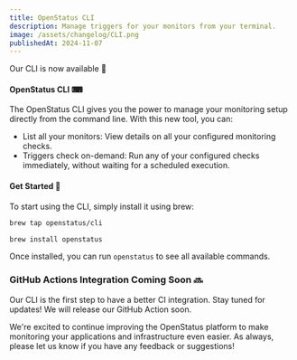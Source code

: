 ```yaml
---
title: OpenStatus CLI
description: Manage triggers for your monitors from your terminal.
image: /assets/changelog/CLI.png
publishedAt: 2024-11-07
---
```


Our CLI is now available 🎉

#### OpenStatus CLI ⌨

The OpenStatus CLI gives you the power to manage your monitoring setup directly from the command line. With this new tool, you can:

- List all your monitors: View details on all your configured monitoring checks.
- Triggers check on-demand: Run any of your configured checks immediately, without waiting for a scheduled execution.


####  Get Started 🚀

To start using the CLI, simply install it using brew:

```bash
brew tap openstatus/cli
```

```bash
brew install openstatus
```

Once installed, you can run `openstatus` to see all available commands.

### GitHub Actions Integration Coming Soon 🔜

Our CLI is the first step to have a better CI integration. Stay tuned for updates!
We will release our GitHub Action soon.


We're excited to continue improving the OpenStatus platform to make monitoring your applications and infrastructure even easier. As always, please let us know if you have any feedback or suggestions!